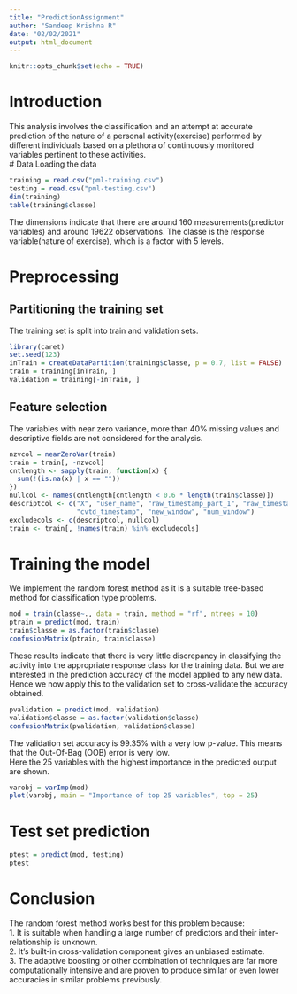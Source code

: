 ```yaml
---
title: "PredictionAssignment"
author: "Sandeep Krishna R"
date: "02/02/2021"
output: html_document
---
```


```r
knitr::opts_chunk$set(echo = TRUE)
```

# Introduction
This analysis involves the classification and an attempt at accurate prediction of the nature of a personal activity(exercise) performed by different individuals based on a plethora of continuously monitored variables pertinent to these activities.\
# Data
Loading the data
```r
training = read.csv("pml-training.csv")
testing = read.csv("pml-testing.csv")
dim(training)
table(training$classe)
```
The dimensions indicate that there are around 160 measurements(predictor variables) and around 19622 observations. The classe is the response variable(nature of exercise), which is a factor with 5 levels.\

# Preprocessing
## Partitioning the training set
The training set is split into train and validation sets.
```r
library(caret)
set.seed(123)
inTrain = createDataPartition(training$classe, p = 0.7, list = FALSE)
train = training[inTrain, ]
validation = training[-inTrain, ]
```

## Feature selection
The variables with near zero variance, more than 40% missing values and descriptive fields are not considered for the analysis.
```r
nzvcol = nearZeroVar(train)
train = train[, -nzvcol]
cntlength <- sapply(train, function(x) {
  sum(!(is.na(x) | x == ""))
})
nullcol <- names(cntlength[cntlength < 0.6 * length(train$classe)])
descriptcol <- c("X", "user_name", "raw_timestamp_part_1", "raw_timestamp_part_2", 
                 "cvtd_timestamp", "new_window", "num_window")
excludecols <- c(descriptcol, nullcol)
train <- train[, !names(train) %in% excludecols]
```

# Training the model
We implement the random forest method as it is a suitable tree-based method for classification type problems.
```r
mod = train(classe~., data = train, method = "rf", ntrees = 10)
ptrain = predict(mod, train)
train$classe = as.factor(train$classe)
confusionMatrix(ptrain, train$classe)
```

These results indicate that there is very little discrepancy in classifying the activity into the appropriate response class for the training data. But we are interested in the prediction accuracy of the model applied to any new data. Hence we now apply this to the validation set to cross-validate the accuracy obtained.
```r
pvalidation = predict(mod, validation)
validation$classe = as.factor(validation$classe)
confusionMatrix(pvalidation, validation$classe)
```

The validation set accuracy is 99.35% with a very low p-value. This means that the Out-Of-Bag (OOB) error is very low.\
Here the 25 variables with the highest importance in the predicted output are shown.
```r
varobj = varImp(mod)
plot(varobj, main = "Importance of top 25 variables", top = 25)
```

# Test set prediction
```r
ptest = predict(mod, testing)
ptest
```

# Conclusion
The random forest method works best for this problem because:\
1. It is suitable when handling a large number of predictors and their inter-relationship is unknown.\
2. It's built-in cross-validation component gives an unbiased estimate.\
3. The adaptive boosting or other combination of techniques are far more computationally intensive and are proven to produce similar or even lower accuracies in similar problems previously.
